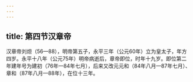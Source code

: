 ```yaml
---
---
---
```

title: 第四节汉章帝
---



汉章帝刘炟（56—88），明帝第五子，永平三年（公元60年）立为皇太子，年方四岁。永平十八年（公元75年）明帝病逝后，章帝即位，时年十九岁。即位第二年建年号为建初（76年—84年七月），后来又改元元和（84年八月—87年七月）、章和（87年八月—88年），在位十三年。